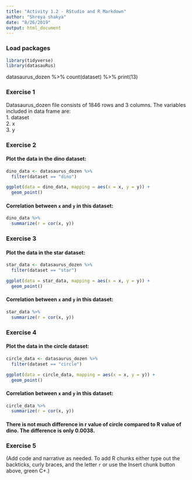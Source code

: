 ```yaml
---
title: "Activity 1.2 - RStudio and R Markdown"
author: "Shreya shakya"
date: "8/26/2019"
output: html_document
---
```


### Load packages

```r
library(tidyverse) 
library(datasauRus)
```
datasaurus_dozen %>%
count(dataset) %>%
print(13)

### Exercise 1

Datasaurus_dozen file consists of 1846 rows and 3 columns. The variables included in data frame are:\
1. dataset\
2. x\
3. y

### Exercise 2

#### Plot the data in the dino dataset:

```r
dino_data <- datasaurus_dozen %>%
  filter(dataset == "dino")

ggplot(data = dino_data, mapping = aes(x = x, y = y)) +
  geom_point()
```

#### Correlation between `x` and `y` in this dataset:

```r
dino_data %>%
  summarize(r = cor(x, y))
```


### Exercise 3

#### Plot the data in the star dataset:

```r
star_data <- datasaurus_dozen %>%
  filter(dataset == "star")

ggplot(data = star_data, mapping = aes(x = x, y = y)) +
  geom_point()
```

#### Correlation between `x` and `y` in this dataset:

```r
star_data %>%
  summarize(r = cor(x, y))
```

### Exercise 4

#### Plot the data in the circle dataset:

```r
circle_data <- datasaurus_dozen %>%
  filter(dataset == "circle")

ggplot(data = circle_data, mapping = aes(x = x, y = y)) +
  geom_point()
```

#### Correlation between `x` and `y` in this dataset:

```r
circle_data %>%
  summarize(r = cor(x, y))
```

#### There is not much difference in r value of circle compared to R value of dino. The difference is only 0.0038.

### Exercise 5

(Add code and narrative as needed. To add R chunks either type out the backticks, curly braces, and the letter `r` or use the Insert chunk button above, green C+.)